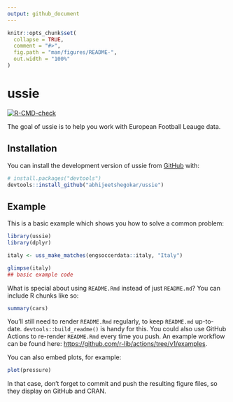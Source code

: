 ```yaml
---
output: github_document
---
```


<!-- README.md is generated from README.Rmd. Please edit that file -->

```r
knitr::opts_chunk$set(
  collapse = TRUE,
  comment = "#>",
  fig.path = "man/figures/README-",
  out.width = "100%"
)
```

# ussie

<!-- badges: start -->
[![R-CMD-check](https://github.com/abhijeetshegokar/ussie/actions/workflows/R-CMD-check.yaml/badge.svg)](https://github.com/abhijeetshegokar/ussie/actions/workflows/R-CMD-check.yaml)
<!-- badges: end -->

The goal of ussie is to help you work with European Football Leauge data. 

## Installation

You can install the development version of ussie from [GitHub](https://github.com/) with:

``` r
# install.packages("devtools")
devtools::install_github("abhijeetshegokar/ussie")
```

## Example

This is a basic example which shows you how to solve a common problem:

```r
library(ussie)
library(dplyr)

italy <- uss_make_matches(engsoccerdata::italy, "Italy")

glimpse(italy)
## basic example code
```

What is special about using `README.Rmd` instead of just `README.md`? You can include R chunks like so:

```r
summary(cars)
```

You'll still need to render `README.Rmd` regularly, to keep `README.md` up-to-date. `devtools::build_readme()` is handy for this. You could also use GitHub Actions to re-render `README.Rmd` every time you push. An example workflow can be found here: <https://github.com/r-lib/actions/tree/v1/examples>.

You can also embed plots, for example:

```r
plot(pressure)
```

In that case, don't forget to commit and push the resulting figure files, so they display on GitHub and CRAN.
